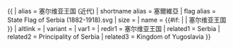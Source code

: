 {{ {{{1<noinclude>|country showdata</noinclude>}}}
| alias = 塞尔维亚王国 (近代)
| shortname alias = 塞爾維亞
| flag alias = State Flag of Serbia (1882-1918).svg
| size = {{{size|}}}
| name = {{#if: {{{name|}}} | {{{name|}}} | 塞尔维亚王国 }}
| altlink = {{{altlink|}}}
| variant = {{{variant|}}} 
<noinclude>
| var1 = 
| redir1 = 塞尔维亚王国
| related1 = Serbia
| related2 = Principality of Serbia
| related3 = Kingdom of Yugoslavia
</noinclude>
}}